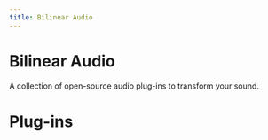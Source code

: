 ```yaml
---
title: Bilinear Audio
---
```



# Bilinear Audio

A collection of open-source audio plug-ins to transform your sound.

# Plug-ins

<PlugCard
  title="Poly 81"
  logLine="Vintage-inspired synthesizer"
  href="/docs/p61"
  gradientColors="linear-gradient(45deg, #ff6b6b, #feca57, #ff9ff3)"
/>
<PlugCard
  title="Chorus-R"
  logLine="Stereo chorus effect"
  href="/docs/rchorus"
  gradientColors="linear-gradient(45deg, #54a0ff, #5f27cd, #48dbfb)"
/>
